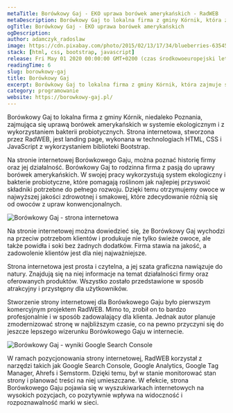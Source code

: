 ```yaml
---
metaTitle: Borówkowy Gaj - EKO uprawa borówek amerykańskich - RadWEB
metaDescription: Borówkowy Gaj to lokalna firma z gminy Kórnik, która zajmuje się eko uprawą borówek. Strona internetowa stworzona przez RadWEB jest prosta i czytelna. która opisuje historię firmy oraz jej produkty. Zapraszamy!
ogTitle: Borówkowy Gaj - EKO uprawa borówek amerykańskich
ogDescription:
author: adamczyk_radoslaw
image: https://cdn.pixabay.com/photo/2015/02/13/17/34/blueberries-635455_960_720.jpg
stack: [html, css, bootstrap, javascript]
release: Fri May 01 2020 00:00:00 GMT+0200 (czas środkowoeuropejski letni)
readingTime: 6
slug: borowkowy-gaj
title: Borówkowy Gaj
excerpt: Borówkowy Gaj to lokalna firma z gminy Kórnik, która zajmuje się uprawą borówek amerykańskich w sposób ekologiczny z wykorzystaniem bakterii probiotycznych. Strona internetowa stworzona przez RadWEB jest prostą i czytelną landing page, która opisuje historię firmy oraz jej produkty. Dzięki zastosowaniu technologii HTML, CSS i JavaScript oraz narzędzi SEO, strona internetowa Borówkowego Gaju osiąga wysoką pozycję w wynikach wyszukiwania, co przyczynia się do zwiększenia widoczności i rozpoznawalności marki w sieci.
category: programowanie
website: https://borowkowy-gaj.pl/
---
```


Borówkowy Gaj to lokalna firma z gminy Kórnik, niedaleko Poznania, zajmująca się uprawą borówek amerykańskich w systemie ekologicznym i z wykorzystaniem bakterii probiotycznych. Strona internetowa, stworzona przez RadWEB, jest landing page, wykonana w technologiach HTML, CSS i JavaScript z wykorzystaniem biblioteki Bootstrap.

Na stronie internetowej Borówkowego Gaju, można poznać historię firmy oraz jej działalność. Borówkowy Gaj to rodzinna firma z pasją do uprawy borówek amerykańskich. W swojej pracy wykorzystują system ekologiczny i bakterie probiotyczne, które pomagają roślinom jak najlepiej przyswoić składniki potrzebne do pełnego rozwoju. Dzięki temu otrzymujemy owoce w najwyższej jakości zdrowotnej i smakowej, które zdecydowanie różnią się od owoców z upraw konwencjonalnych.

![Borówkowy Gaj - strona internetowa](/assets/projects/borowkowy-gaj/strona.jpg)

Na stronie internetowej można dowiedzieć się, że Borówkowy Gaj wychodzi na przeciw potrzebom klientów i produkuje nie tylko świeże owoce, ale także powidła i soki bez żadnych dodatków. Firma stawia na jakość, a zadowolenie klientów jest dla niej najważniejsze.

Strona internetowa jest prosta i czytelna, a jej szata graficzna nawiązuje do natury. Znajdują się na niej informacje na temat działalności firmy oraz oferowanych produktów. Wszystko zostało przedstawione w sposób atrakcyjny i przystępny dla użytkowników.

Stworzenie strony internetowej dla Borówkowego Gaju było pierwszym komercyjnym projektem RadWEB. Mimo to, zrobił on to bardzo profesjonalnie i w sposób zadowalający dla klienta. Jednak autor planuje zmodernizować stronę w najbliższym czasie, co na pewno przyczyni się do jeszcze lepszego wizerunku Borówkowego Gaju w internecie.

![Borówkowy Gaj - wyniki Google Search Console](/assets/projects/borowkowy-gaj/gsc.jpg)

W ramach pozycjonowania strony internetowej, RadWEB korzystał z narzędzi takich jak Google Search Console, Google Analytics, Google Tag Manager, Ahrefs i Semstorm. Dzięki temu, był w stanie monitorować stan strony i planować treści na niej umieszczane. W efekcie, strona Borówkowego Gaju pojawia się w wyszukiwarkach internetowych na wysokich pozycjach, co pozytywnie wpływa na widoczność i rozpoznawalność marki w sieci.
